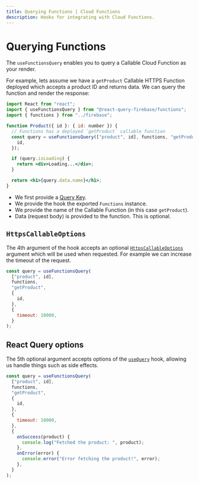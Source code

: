```yaml
---
title: Querying Functions | Cloud Functions
description: Hooks for integrating with Cloud Functions.
---
```


# Querying Functions

The `useFunctionsQuery` enables you to query a Callable Cloud Function as your render.

For example, lets assume we have a `getProduct` Callable HTTPS Function deployed which accepts a product ID
and returns data. We can query the function and render the response:

```jsx
import React from "react";
import { useFunctionsQuery } from "@react-query-firebase/functions";
import { functions } from "../firebase";

function Product({ id }: { id: number }) {
  // Functions has a deployed `getProduct` callable function
  const query = useFunctionsQuery(["product", id], functions, "getProduct", {
    id,
  });

  if (query.isLoading) {
    return <div>Loading...</div>;
  }

  return <h1>{query.data.name}</h1>;
}
```

- We first provide a [Query Key](https://react-query.tanstack.com/guides/query-keys).
- We provide the hook the exported `Functions` instance.
- We provide the name of the Callable Function (in this case `getProduct`).
- Data (request body) is provided to the function. This is optional.

## `HttpsCallableOptions`

The 4th argument of the hook accepts an optional [`HttpsCallableOptions`](https://firebase.google.com/docs/reference/js/functions.httpscallableoptions)
argument which will be used when requested. For example we can increase the timeout of the request.

```js
const query = useFunctionsQuery(
  ["product", id],
  functions,
  "getProduct",
  {
    id,
  },
  {
    timeout: 10000,
  }
);
```

## React Query options

The 5th optional argument accepts options of the [`useQuery`](https://react-query.tanstack.com/reference/useQuery) hook,
allowing us handle things such as side effects.

```js
const query = useFunctionsQuery(
  ["product", id],
  functions,
  "getProduct",
  {
    id,
  },
  {
    timeout: 10000,
  },
  {
    onSuccess(product) {
      console.log("Fetched the product: ", product);
    },
    onError(error) {
      console.error("Error fetching the product!", error);
    },
  }
);
```
